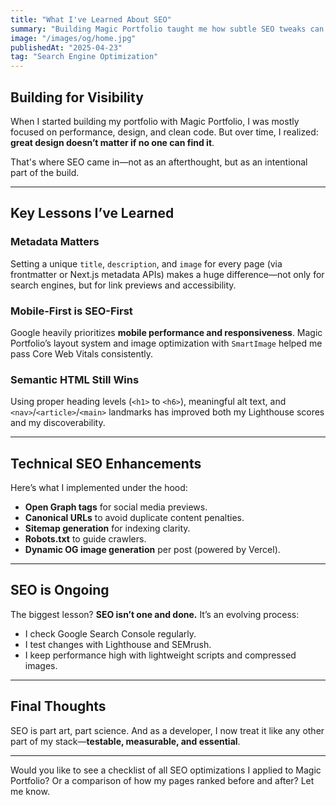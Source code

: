 ```yaml
---
title: "What I've Learned About SEO"
summary: "Building Magic Portfolio taught me how subtle SEO tweaks can dramatically affect discoverability and performance."
image: "/images/og/home.jpg"
publishedAt: "2025-04-23"
tag: "Search Engine Optimization"
---
```


## Building for Visibility

When I started building my portfolio with Magic Portfolio, I was mostly focused on performance, design, and clean code. But over time, I realized: **great design doesn’t matter if no one can find it**.

That's where SEO came in—not as an afterthought, but as an intentional part of the build.

---

## Key Lessons I’ve Learned

###  Metadata Matters
Setting a unique `title`, `description`, and `image` for every page (via frontmatter or Next.js metadata APIs) makes a huge difference—not only for search engines, but for link previews and accessibility.

###  Mobile-First is SEO-First
Google heavily prioritizes **mobile performance and responsiveness**. Magic Portfolio’s layout system and image optimization with `SmartImage` helped me pass Core Web Vitals consistently.

###  Semantic HTML Still Wins
Using proper heading levels (`<h1>` to `<h6>`), meaningful alt text, and `<nav>`/`<article>`/`<main>` landmarks has improved both my Lighthouse scores and my discoverability.

---

## Technical SEO Enhancements

Here’s what I implemented under the hood:

- **Open Graph tags** for social media previews.
- **Canonical URLs** to avoid duplicate content penalties.
- **Sitemap generation** for indexing clarity.
- **Robots.txt** to guide crawlers.
- **Dynamic OG image generation** per post (powered by Vercel).

---

## SEO is Ongoing

The biggest lesson? **SEO isn’t one and done.** It’s an evolving process:

- I check Google Search Console regularly.
- I test changes with Lighthouse and SEMrush.
- I keep performance high with lightweight scripts and compressed images.

---

## Final Thoughts

SEO is part art, part science. And as a developer, I now treat it like any other part of my stack—**testable, measurable, and essential**.

---

Would you like to see a checklist of all SEO optimizations I applied to Magic Portfolio? Or a comparison of how my pages ranked before and after? Let me know.
